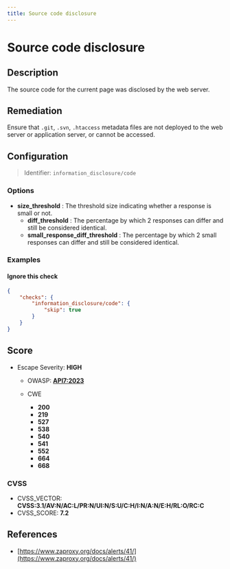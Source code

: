 ```yaml
---
title: Source code disclosure
---
```


# Source code disclosure

## Description

The source code for the current page was disclosed by the web server.


## Remediation

Ensure that `.git`, `.svn`, `.htaccess` metadata files are not deployed to the web server or application server, or cannot be accessed.




## Configuration

> Identifier: `information_disclosure/code`

### Options

- **size_threshold** : The threshold size indicating whether a response is small or not.
  - **diff_threshold** : The percentage by which 2 responses can differ and still be considered identical.
  - **small_response_diff_threshold** : The percentage by which 2 small responses can differ and still be considered identical.
  



### Examples



#### Ignore this check

```json
{
    "checks": {
        "information_disclosure/code": {
            "skip": true
        }
    }
}
```




## Score

- Escape Severity: **<span className="high-severity">HIGH</span>**
  - OWASP: **[API7:2023](https://github.com/OWASP/API-Security/blob/master/editions/2023/en/0xa7-server-side-request-forgery.md)**
  
  - CWE
    - **200**
    - **219**
    - **527**
    - **538**
    - **540**
    - **541**
    - **552**
    - **664**
    - **668**
  
  
  

### CVSS

- CVSS_VECTOR: **CVSS:3.1/AV:N/AC:L/PR:N/UI:N/S:U/C:H/I:N/A:N/E:H/RL:O/RC:C**
- CVSS_SCORE: **7.2**

## References

- [https://www.zaproxy.org/docs/alerts/41/](https://www.zaproxy.org/docs/alerts/41/)
  